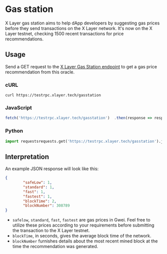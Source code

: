 # Gas station
X Layer gas station aims to help dApp developers by suggesting gas prices before they send transactions on the X Layer network. 
It's now on the X Layer testnet, checking 1500 recent transactions for price recommendations.

## Usage
Send a GET request to the [X Layer Gas Station endpoint](https://testrpc.xlayer.tech/gasstation "X Layer Gas Station endpoint") to get a gas price recommendation from this oracle.

### cURL
```shell
curl https://testrpc.xlayer.tech/gasstation
```

### JavaScript
```javascript
fetch('https://testrpc.xlayer.tech/gasstation')  .then(response => response.json())  .then(json => console.log(json))
```

### Python
```python
import requestsrequests.get('https://testrpc.xlayer.tech/gasstation').json()
```

## Interpretation
An example JSON response will look like this:
```json
{
        "safeLow": 1,
        "standard": 1,
        "fast": 1,
        "fastest": 1,
        "blockTime": 2,
        "blockNumber": 308789
}
```

- `safelow`, `standard`, `fast`, `fastest` are gas prices in Gwei. Feel free to utilize these prices according to your requirements before submitting the transaction to the X Layer testnet.
- `blockTime`, in seconds, gives the average block time of the network.
- `blockNumber` furnishes details about the most recent mined block at the time the recommendation was generated.
